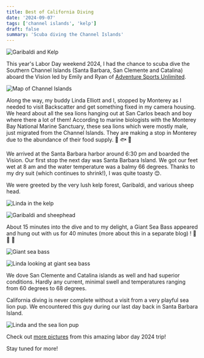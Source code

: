 ```yaml
---
title: Best of California Diving
date: '2024-09-07'
tags: ['channel islands', 'kelp']
draft: false
summary: 'Scuba diving the Channel Islands'
---
```


<Image
  src="/static/images/channel-islands/garibaldi-kelp.jpg"
  width={800}
  height={840}
  alt="Garibaldi and Kelp"
/>

This year's Labor Day weekend 2024, I had the chance to scuba dive the Southern Channel Islands (Santa Barbara, San Clemente and Catalina) aboard the Vision led by Emily and Ryan of [Adventure Sports Unlimited](https://asudoit.com/).

<Image
  src="/static/images/channel-islands/channel-islands.png"
  width={800}
  height={840}
  alt="Map of Channel Islands"
/>

Along the way, my buddy Linda Elliott and I, stopped by Monterey as I needed to visit Backscatter and get something fixed in my camera housing. We heard about all the sea lions hanging out at San Carlos beach and boy where there a lot of them! According to marine biologists with the Monterey Bay National Marine Sanctuary, these sea lions which were mostly male, just migrated from the Channel Islands. They are making a stop in Monterey due to the abundance of their food supply. 🦭 🐟 🦭

<YouTube embedId="qUtLXD6ItGQ?si=l6btWqSojMnHYaRB" />

We arrived at the Santa Barbara harbor around 6:30 pm and boarded the Vision. Our first stop the next day was Santa Barbara Island. We got our feet wet at 8 am and the water temperature was a balmy 66 degrees. Thanks to my dry suit (which continues to shrink!), I was quite toasty 😊.

We were greeted by the very lush kelp forest, Garibaldi, and various sheep head.

<Image
  src="/static/images/channel-islands/linda-kelp.jpg"
  width={800}
  height={840}
  alt="Linda in the kelp"
/>

<Image
  src="/static/images/channel-islands/garibaldi-sheephead.jpg"
  width={800}
  height={840}
  alt="Garibaldi and sheephead"
/>

About 15 minutes into the dive and to my delight, a Giant Sea Bass appeared and hung out with us for 40 minutes (more about this in a separate blog) ! 🎉 🤩 🥳

<Image
  src="/static/images/channel-islands/sea-bass-sbi.jpg"
  width={800}
  height={840}
  alt="Giant sea bass"
/>

<Image
  src="/static/images/channel-islands/sea-bass-linda.jpg"
  width={800}
  height={840}
  alt="Linda looking at giant sea bass"
/>

We dove San Clemente and Catalina islands as well and had superior conditions. Hardly any current, minimal swell and temperatures ranging from 60 degrees to 68 degrees.

California diving is never complete without a visit from a very playful sea lion pup. We encountered this guy during our last day back in Santa Barbara Island.

<Image
  src="/static/images/channel-islands/sealion-linda.jpg"
  width={800}
  height={840}
  alt="Linda and the sea lion pup"
/>

<YouTube embedId="B745jnqPSMQ?si=KRvUYqIsHGSiQvs-" />

Check out [more pictures](https://generosalitton.smugmug.com/BestCADiving/n-wd4Q95) from this amazing labor day 2024 trip!

Stay tuned for more!
